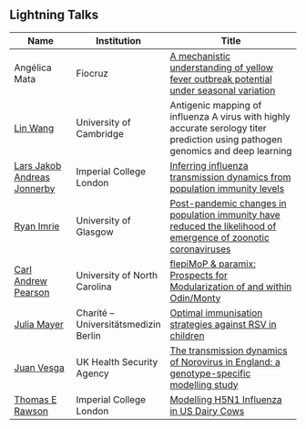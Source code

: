 ## Lightning Talks

| Name                      | Institution         | Title |
|---------------------------|--------------------|---------------------------------------------------------------|
| Angélica Mata             | Fiocruz | [A mechanistic understanding of yellow fever outbreak potential under seasonal variation](slides/Lightning Talk - Fiocruz presentation.pdf) |
| [Lin Wang](https://www.gen.cam.ac.uk/directory/lin-wang)                 | University of Cambridge | Antigenic mapping of influenza A virus with highly accurate serology titer prediction using pathogen genomics and deep learning |
| [Lars Jakob Andreas Jonnerby](https://www.linkedin.com/in/jakob-jonnerby/?originalSubdomain=uk) | Imperial College London | [Inferring influenza transmission dynamics from population immunity levels](slides/Workshop_Jonnerby_v3.pdf) |
| [Ryan Imrie](https://www.linkedin.com/in/ryanmimrie/?originalSubdomain=uk)                | University of Glasgow | [Post-pandemic changes in population immunity have reduced the likelihood of emergence of zoonotic coronaviruses](slides/Ryan Lightning Talk.pdf) |
| [Carl Andrew Pearson](https://github.com/pearsonca)       | University of North Carolina | [flepiMoP & paramix: Prospects for Modularization of and within Odin/Monty](slides/flepiMoP & paramix_ Prospects for Modularization of and within Odin_Monty.pdf) |
| [Julia Mayer](https://globalhealth.charite.de/en/metas/person/person/address_detail/julia_stephanie_mayer)               | Charité – Universitätsmedizin Berlin | [Optimal immunisation strategies against RSV in children](slides/Lighting talk - J Mayer.pdf) |
| [Juan Vesga](https://www.linkedin.com/in/juan-vesga-96182834/?originalSubdomain=uk)                | UK Health Security Agency | [The transmission dynamics of Norovirus in England: a genotype-specific modelling study](slides/odin_workshop_Noro_JV.pdf) |
| [Thomas E Rawson](https://profiles.imperial.ac.uk/t.rawson)           | Imperial College London | [Modelling H5N1 Influenza in US Dairy Cows](slides/H5N1_Odin_Lightning_Talk.pdf) |


